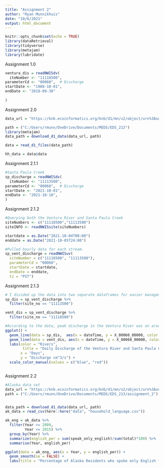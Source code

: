 ```yaml
---
title: "Assignment 2"
author: "Ryan Munnikhuis"
date: "10/6/2021"
output: html_document
---
```


```r
knitr::opts_chunk$set(echo = TRUE)
library(dataRetrieval)
library(tidyverse)
library(metajam)
library(lubridate)
```
Assignment 1.0
```r
ventura_dis = readNWISdv(
  iteNumber <- "11118500",
parameterCd <- "00060",  # Discharge
startDate <- "1988-10-01", 
endDate <- "2018-09-30" 
  
)

```

Assignment 2.0
```r
data_url = "https://knb.ecoinformatics.org/knb/d1/mn/v2/object/urn%3Auuid%3A7fc6f6db-c5ea-426a-a743-1f2edafb43b8"

path = ("C:/Users/rmunn/OneDrive/Documents/MEDS/EDS_213")
library(metajam)
data_path = download_d1_data(data_url, path)

data = read_d1_files(data_path)

hh_data = data$data
```

Assignment 2.1.1
```r
#Santa Paula Creek
sp_discharge = readNWISdv(
  iteNumber <- "11113500",
parameterCd <- "00060",  # Discharge
startDate <- "2021-10-01", 
endDate <- "2021-10-10",
)


```
Assignment 2.1.2 
```r
#Querying both the Ventura River and Santa Paula Creek 
siteNumbers <- c("11118500","11113500") 
siteINFO <- readNWISsite(siteNumbers)

startdate = as.Date("2021-10-04T00:00")
enddate = as.Date("2021-10-05T24:00")

#Pulled hourly data for each stream. 
sp_vent_discharge = readNWISuv(
  siteNumber = c("11118500", "11113500"),
  parameterCd = "00060", 
  startDate = startdate,
  endDate = enddate,
  tz = "PST")

```

Assignment 2.1.3 
```r
# I divided up the data into two separate dataframes for easier management. 
sp_dis = sp_vent_discharge %>% 
  filter(site_no == "11113500")

vent_dis = sp_vent_discharge %>% 
  filter(site_no == "11118500")

#According to the data, peak discharge in the Ventura River was on around 12:00pm to 10am and peak discharge in Santa Paula Creek was around 3:00 am.
ggplot() +
  geom_line(data = sp_dis,  aes(x = dateTime, y = X_00060_00000, color = "Santa Paula Creek")) +
  geom_line(data = vent_dis, aes(x = dateTime, y = X_00060_00000, color = "Ventura River")) + 
  labs(color = "Rivers",
        title = "Daily Discharge of the Ventura River and Santa Paula Creek from 2021-10-01 to 2021-10-10",
       x = "Days",
       y = "Discharge cm^3/s") +
  scale_color_manual(values = c("blue", "red"))



```
Assignment 2.2
```r
#Alaska data set
data_url = "https://knb.ecoinformatics.org/knb/d1/mn/v2/object/urn%3Auuid%3A7fc6f6db-c5ea-426a-a743-1f2edafb43b8"
path = ("C:/Users/rmunn/OneDrive/Documents/MEDS/EDS_213/assignment_2")


data_path = download_d1_data(data_url, path)
ak_data = read_csv(here::here("data", "household_language.csv"))

ak_eng = ak_data %>% 
  filter(Year >= 2009,
         Year <= 2015) %>% 
  group_by(Year) %>% 
  summarize(english_per = sum(speak_only_english)/sum(total)*100) %>% 
  summarise(Year, english_per)

ggplot(data = ak_eng, aes(x = Year, y = english_per)) +
  geom_smooth(se = FALSE) +
  labs(title = "Percentage of Alaska Residents who spoke only English from 2009-2015", y = "Percent of English Speakers") + theme_minimal()

```

